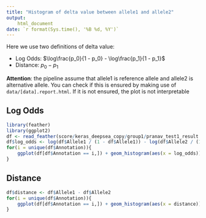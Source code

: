 ```yaml
---
title: "Histogram of delta value between allele1 and allele2"
output:
    html_document
date: `r format(Sys.time(), '%B %d, %Y')`
---
```


Here we use two definitions of delta value:

* Log Odds: $\log\frac{p_0}{1 - p_0} - \log\frac{p_1}{1 - p_1}$
* Distance: $p_0 - p_1$

**Attention**: the pipeline assume that allele1 is reference allele and allele2 is alternative allele.
You can check if this is ensured by making use of `data/[data].report.html`. If it is not ensured, the
plot is not interpretable

## Log Odds

```r
library(feather)
library(ggplot2)
df <- read_feather(score/keras_deepsea_copy/group1/pranav_test1_result.feather)
df$log_odds <- log(df$Allele1 / (1 - df$Allele1)) - log(df$Allele2 / (1 - df$Allele2)
for(i = unique(df$Annotation)){
    ggplot(df[df$Annotation == i,]) + geom_histogram(aes(x = log_odds)) + facet_grid(. ~ Annotation) + ggtitle(paste('Histogram of', i))
}
```

## Distance

```r
df$distance <- df$Allele1 - df$Allele2
for(i = unique(df$Annotation)){
    ggplot(df[df$Annotation == i,]) + geom_histogram(aes(x = distance)) + facet_grid(. ~ Annotation) + ggtitle(paste('Histogram of', i))
}
```
